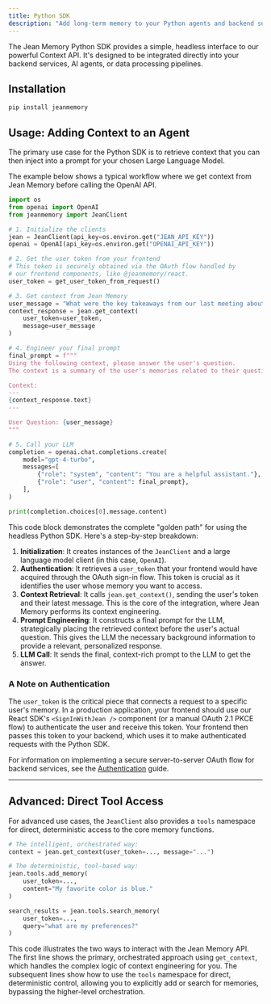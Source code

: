 ```yaml
---
title: Python SDK
description: "Add long-term memory to your Python agents and backend services."
---
```


The Jean Memory Python SDK provides a simple, headless interface to our powerful Context API. It's designed to be integrated directly into your backend services, AI agents, or data processing pipelines.

## Installation

```bash
pip install jeanmemory
```

## Usage: Adding Context to an Agent

The primary use case for the Python SDK is to retrieve context that you can then inject into a prompt for your chosen Large Language Model.

The example below shows a typical workflow where we get context from Jean Memory before calling the OpenAI API.

```python
import os
from openai import OpenAI
from jeanmemory import JeanClient

# 1. Initialize the clients
jean = JeanClient(api_key=os.environ.get("JEAN_API_KEY"))
openai = OpenAI(api_key=os.environ.get("OPENAI_API_KEY"))

# 2. Get the user token from your frontend
# This token is securely obtained via the OAuth flow handled by
# our frontend components, like @jeanmemory/react.
user_token = get_user_token_from_request() 

# 3. Get context from Jean Memory
user_message = "What were the key takeaways from our last meeting about Project Phoenix?"
context_response = jean.get_context(
    user_token=user_token,
    message=user_message
)

# 4. Engineer your final prompt
final_prompt = f"""
Using the following context, please answer the user's question.
The context is a summary of the user's memories related to their question.

Context:
---
{context_response.text}
---

User Question: {user_message}
"""

# 5. Call your LLM
completion = openai.chat.completions.create(
    model="gpt-4-turbo",
    messages=[
        {"role": "system", "content": "You are a helpful assistant."},
        {"role": "user", "content": final_prompt},
    ],
)

print(completion.choices[0].message.content)

```

This code block demonstrates the complete "golden path" for using the headless Python SDK. Here's a step-by-step breakdown:
1.  **Initialization**: It creates instances of the `JeanClient` and a large language model client (in this case, `OpenAI`).
2.  **Authentication**: It retrieves a `user_token` that your frontend would have acquired through the OAuth sign-in flow. This token is crucial as it identifies the user whose memory you want to access.
3.  **Context Retrieval**: It calls `jean.get_context()`, sending the user's token and their latest message. This is the core of the integration, where Jean Memory performs its context engineering.
4.  **Prompt Engineering**: It constructs a final prompt for the LLM, strategically placing the retrieved context before the user's actual question. This gives the LLM the necessary background information to provide a relevant, personalized response.
5.  **LLM Call**: It sends the final, context-rich prompt to the LLM to get the answer.

### A Note on Authentication

The `user_token` is the critical piece that connects a request to a specific user's memory. In a production application, your frontend should use our React SDK's `<SignInWithJean />` component (or a manual OAuth 2.1 PKCE flow) to authenticate the user and receive this token. Your frontend then passes this token to your backend, which uses it to make authenticated requests with the Python SDK.

For information on implementing a secure server-to-server OAuth flow for backend services, see the [Authentication](/authentication) guide.

---

## Advanced: Direct Tool Access

For advanced use cases, the `JeanClient` also provides a `tools` namespace for direct, deterministic access to the core memory functions.

```python
# The intelligent, orchestrated way:
context = jean.get_context(user_token=..., message="...")

# The deterministic, tool-based way:
jean.tools.add_memory(
    user_token=..., 
    content="My favorite color is blue."
)

search_results = jean.tools.search_memory(
    user_token=...,
    query="what are my preferences?"
)
```

This code illustrates the two ways to interact with the Jean Memory API. The first line shows the primary, orchestrated approach using `get_context`, which handles the complex logic of context engineering for you. The subsequent lines show how to use the `tools` namespace for direct, deterministic control, allowing you to explicitly add or search for memories, bypassing the higher-level orchestration.
